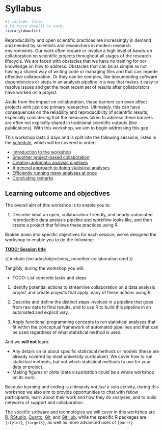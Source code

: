 # Syllabus {#sec-syllabus}

```r
#| include: false
# To force downlit to work.
library(downlit)
```

Reproducibility and open scientific practices are increasingly in demand
and needed by scientists and researchers in modern research
environments. Our work often require or involve a high level of hands-on
collaboration on scientific projects throughout all stages of the
research lifecycle. We are faced with obstacles that we have no training
for nor knowledge on how to address. Obstacles that can be as simple as
not having a shared way of writing code or managing files and that can
impede effective collaboration. Or they can be complex, like documenting
software dependencies or steps in an analysis pipeline in a way that
makes it easy to resolve issues and get the most recent set of results
after collaborators have worked on a project.

Aside from the impact on collaboration, these barriers can even affect
projects with just one primary researcher. Ultimately, this can have
consequences on the reliability and reproducibility of scientific
results, especially considering that the measures taken to address these
barriers are often not explicitly shared in traditional scientific
outputs (like publications). With this workshop, we aim to begin
addressing this gap.

This workshop lasts 3 days and is split into the following sessions,
listed in the [schedule](/overview/schedule.qmd), which will be covered
in order:

-   [Introduction to the workshop](/sessions/introduction.qmd)
-   [Smoother project-based
    collaboration](/sessions/smoother-collaboration.qmd)
-   [Creating automatic analysis pipelines](/sessions/pipelines.qmd)
-   [A general approach to doing statistical
    analyses](/sessions/stats-analyses-basic.qmd)
-   [Efficiently running many analyses at
    once](/sessions/stats-analyses-multiple.qmd)
-   [Concluding remarks](/sessions/conclusion.qmd)

## Learning outcome and objectives

The overall aim of this workshop is to enable you to:

1.  Describe what an open, collaboration-friendly, and nearly-automated
    reproducible data analysis pipeline and workflow looks like, and
    then create a project that follows these practices using R.

Broken down into specific objectives for each session, we've designed
the workshop to enable you to do the following:

::: content-hidden
[**TODO: Session title**](/sessions/session.qmd)

{{ include /includes/objectives/_smoother-collaboration.qmd }}

Tangibly, during the workshop you will:

-   TODO: List concrete tasks and steps
:::

1.  Identify potential actions to streamline collaboration on a data
    analysis project and create projects that apply many of these
    actions using R.

2.  Describe and define the distinct steps involved in a pipeline that
    goes from raw data to final results, and to use R to build this
    pipeline in an automated and explicit way.

3.  Apply functional programming concepts to run statistical analyses
    that fit within the conceptual framework of automated pipelines and
    that can be used regardless of what statistical method is used.

And we **will not** learn:

-   Any details on or about specific statistical methods or models
    (these are already covered by most university curriculum). We cover
    how to run statistical methods, but not which statistical methods to
    use for your data or project.
-   Making figures or plots (data visualization could be a whole
    workshop on its own).

Because learning and coding is ultimately not *just* a solo activity,
during this workshop we also aim to provide opportunities to chat with
fellow participants, learn about their work and how they do analyses,
and to build networks of support and collaboration.

The specific software and technologies we will cover in this workshop
are [R](https://www.r-project.org/), [RStudio](https://rstudio.com/),
[Quarto](https://quarto.org), [Git](https://git-scm.com/), and
[GitHub](https://github.com/), while the specific R packages are
`{styler}`, `{targets}`, as well as more advanced uses of `{purrr}`.

